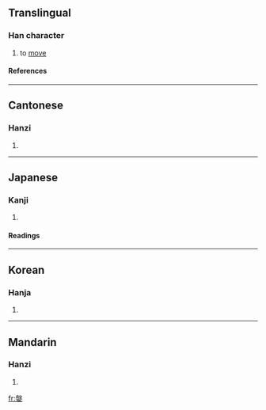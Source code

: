 ==Translingual==
===Han character===
{{Han char|rn=38|rad=女|as=10|sn=13|four=2740<sub>4</sub>|canj=竹水女 (HEV)}}
# to [[move]]
====References====
{{Han ref|kx=0268.150|dkj=06583|dj=0535.340|hdz=21072.100|uh=5ABB|ud=23227|bh=DCFD|bd=56573}}
----
==Cantonese==
===Hanzi===
{{yue-hanzi|jyut=|y=po4}}
# {{defn|Cantonese}}
----
==Japanese==
===Kanji===
{{ja-kanji|grade=|rs=女10}}
# {{defn|Japanese}} 
====Readings====
{{ja-readings|on=[[はん]] (han), [[ばん]] (ban), [[は]] (ha), [[ば]] (ba)|kun=[[おごる]] (ogoru), [[めかけ]] (mekake), [[よろめく]] (yoromeku)}}
----
==Korean==
===Hanja===
{{ko-hanja|hangeul=반|rv=ban|mr=pan}}
# {{defn|Korean}}
----
==Mandarin==
===Hanzi===
{{cmn-hanzi|pin=[[pán]] ([[pan2]])|wg=p'an<sup>2</sup>}}
# {{defn|Mandarin}}

[[fr:媻]]
